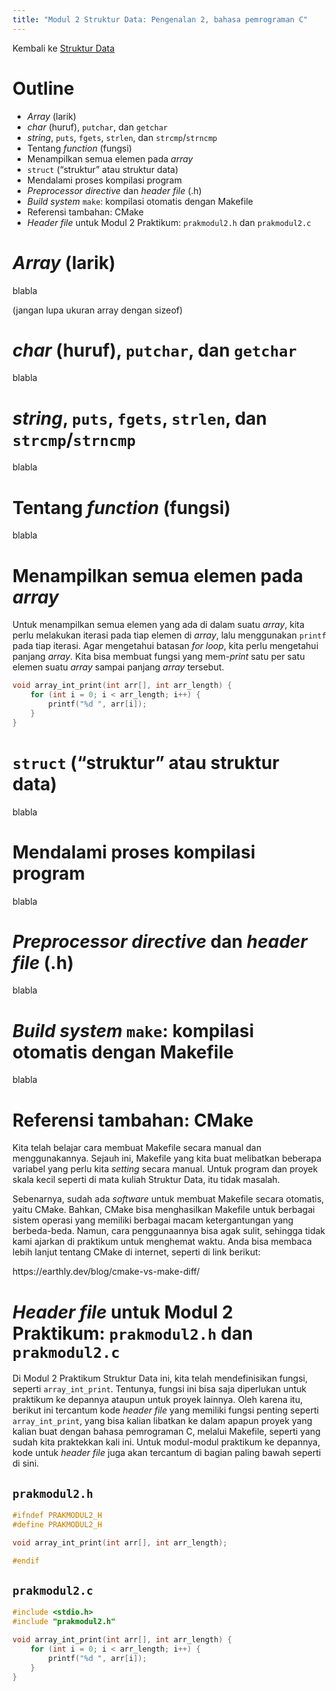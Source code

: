 ```yaml
---
title: "Modul 2 Struktur Data: Pengenalan 2, bahasa pemrograman C"
---
```


Kembali ke [Struktur Data](strukdat2023.qmd)

# Outline

* *Array* (larik)
* *char* (huruf), `putchar`, dan `getchar`
* *string*, `puts`, `fgets`, `strlen`, dan `strcmp`/`strncmp`
* Tentang *function* (fungsi)
* Menampilkan semua elemen pada *array*
* `struct` ("struktur" atau struktur data)
* Mendalami proses kompilasi program
* *Preprocessor directive* dan *header file* (.h)
* *Build system* `make`: kompilasi otomatis dengan Makefile
* Referensi tambahan: CMake
* *Header file* untuk Modul 2 Praktikum: `prakmodul2.h` dan `prakmodul2.c`

# *Array* (larik)

blabla

(jangan lupa ukuran array dengan sizeof)

# *char* (huruf), `putchar`, dan `getchar`

blabla

# *string*, `puts`, `fgets`, `strlen`, dan `strcmp`/`strncmp`

blabla

# Tentang *function* (fungsi)

blabla

# Menampilkan semua elemen pada *array*

Untuk menampilkan semua elemen yang ada di dalam suatu *array*, kita perlu melakukan iterasi pada tiap elemen di *array*, lalu menggunakan `printf` pada tiap iterasi. Agar mengetahui batasan *for loop*, kita perlu mengetahui panjang *array*. Kita bisa membuat fungsi yang mem-*print* satu per satu elemen suatu *array* sampai panjang *array* tersebut.

```.c
void array_int_print(int arr[], int arr_length) {
    for (int i = 0; i < arr_length; i++) {
        printf("%d ", arr[i]);
    }
}
```

# `struct` ("struktur" atau struktur data)

blabla

# Mendalami proses kompilasi program

blabla

# *Preprocessor directive* dan *header file* (.h)

blabla

# *Build system* `make`: kompilasi otomatis dengan Makefile

blabla

# Referensi tambahan: CMake

Kita telah belajar cara membuat Makefile secara manual dan menggunakannya. Sejauh ini, Makefile yang kita buat melibatkan beberapa variabel yang perlu kita *setting* secara manual. Untuk program dan proyek skala kecil seperti di mata kuliah Struktur Data, itu tidak masalah.

Sebenarnya, sudah ada *software* untuk membuat Makefile secara otomatis, yaitu CMake. Bahkan, CMake bisa menghasilkan Makefile untuk berbagai sistem operasi yang memiliki berbagai macam ketergantungan yang berbeda-beda. Namun, cara penggunaannya bisa agak sulit, sehingga tidak kami ajarkan di praktikum untuk menghemat waktu. Anda bisa membaca lebih lanjut tentang CMake di internet, seperti di link berikut:

https://earthly.dev/blog/cmake-vs-make-diff/

# *Header file* untuk Modul 2 Praktikum: `prakmodul2.h` dan `prakmodul2.c`

Di Modul 2 Praktikum Struktur Data ini, kita telah mendefinisikan fungsi, seperti `array_int_print`. Tentunya, fungsi ini bisa saja diperlukan untuk praktikum ke depannya ataupun untuk proyek lainnya. Oleh karena itu, berikut ini tercantum kode  *header file* yang memiliki fungsi penting seperti `array_int_print`, yang bisa kalian libatkan ke dalam apapun proyek yang kalian buat dengan bahasa pemrograman C, melalui Makefile, seperti yang sudah kita praktekkan kali ini. Untuk modul-modul praktikum ke depannya, kode untuk *header file* juga akan tercantum di bagian paling bawah seperti di sini.

::: {.panel-tabset}

## `prakmodul2.h`

```.c
#ifndef PRAKMODUL2_H
#define PRAKMODUL2_H

void array_int_print(int arr[], int arr_length);

#endif
```

## `prakmodul2.c`

```.c
#include <stdio.h>
#include "prakmodul2.h"

void array_int_print(int arr[], int arr_length) {
    for (int i = 0; i < arr_length; i++) {
        printf("%d ", arr[i]);
    }
}
```

:::